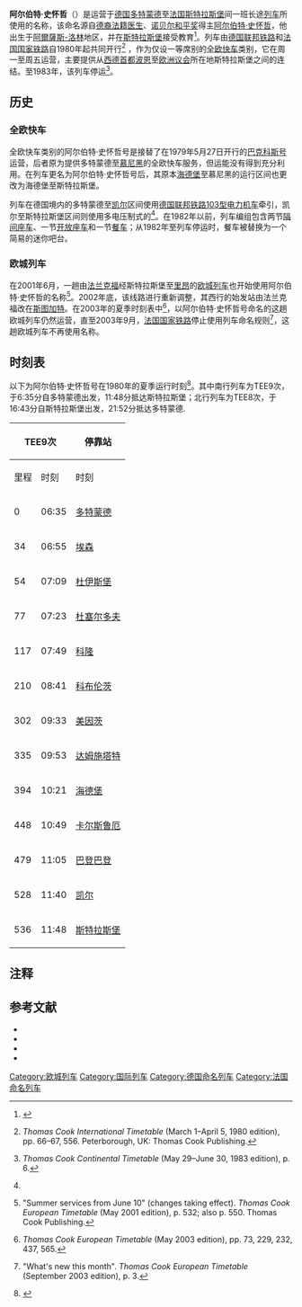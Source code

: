 {{Infobox rail service
| box_width       = 
| name            = 阿尔伯特·史怀哲
| logo            = 
| logo_width      = 
| image           = 103 235 Cologne.jpg<!--placeholder image - loco, location correct, train not the Albert Schweitzer-->
| image_width     = 
| caption         = 
| type            = [[全欧快车|全欧快车]]（1980–1983）
| status          = 停运
| locale          = {{GER}}、{{FRA}}
| predecessor     = 
| first           = {{start date|1980|06|02|df=y}}
| last            = {{end date|1983|05|27|df=y}}
| successor       = 
| operator        = 
| formeroperator  = [[德国联邦铁路|德国联邦铁路]]<br>[[法国国家铁路|法国国家铁路]]
| ridership       = 
| start           = [[多特蒙德火车总站|多特蒙德火车总站]]
| stops           = 12
| end             = [[斯特拉斯堡车站|斯特拉斯堡车站]]
| distance        = 
| journeytime     = 
| frequency       = 周一至周五，每日一班
| trainnumber     = TEE 8/9
| line_used       = 
| class           = 
| access          = 
| seating         = 
| catering        = 
| baggage         = 
| otherfacilities = 
| stock           = 
| gauge           = {{railgauge|sg}}
| el              = 15[[伏特|千伏]][[交流电|交流电]]，16⅔[[赫兹|赫兹]]<br>（多特蒙德-凯尔）
| speed           = 
| owners          = 
| routenumber     = 
| map             = [[File:Route_placard_for_TEE_Albert_Schweitzer.jpg|thumb]]
| map_state       = show
}}

'''阿尔伯特·史怀哲'''（{{lang-de|'''''Albert Schweitzer'''''}}）是运营于[[德国|德国]][[多特蒙德|多特蒙德]]至[[法国|法国]][[斯特拉斯堡|斯特拉斯堡]]间一班长途[[列车|列车]]所使用的名称，该命名源自[[德国人|德裔]][[法國人|法籍]][[医生|医生]]、[[诺贝尔和平奖|诺贝尔和平奖]]得主[[阿尔伯特·史怀哲|阿尔伯特·史怀哲]]，他出生于[[阿爾薩斯-洛林|阿爾薩斯-洛林]]地区，并在[[斯特拉斯堡|斯特拉斯堡]]接受教育<ref>{{fr}}{{citation | first= Maurice |last=Mertens|first2=Jean-Pierre |last2=Malaspina | title= ''La Légende des Trans Europ Express'' | publisher= LR Presse | location= Vannes | year= 2007 | ISBN= 978-29-036514-5-9 | id= TEEFR}}
</ref>。列车由[[德国联邦铁路|德国联邦铁路]]和[[法国国家铁路|法国国家铁路]]自1980年起共同开行<ref name="cooks 1980apr">{{en}}''Thomas Cook International Timetable'' (March 1–April 5, 1980 edition), pp. 66–67, 556. Peterborough, UK: Thomas Cook Publishing.</ref> ，作为仅设一等席别的[[全欧快车|全欧快车]]类别，它在周一至周五运营，主要提供从[[西德|西德]][[首都|首都]][[波恩|波恩]]至[[欧洲议会|欧洲议会]]所在地斯特拉斯堡之间的连结。至1983年，该列车停运<ref name="cooks1983jun">{{en}}''Thomas Cook Continental Timetable'' (May 29–June 30, 1983 edition), p. 6.</ref>。

==历史==
===全欧快车===
全欧快车类别的阿尔伯特·史怀哲号是接替了在1979年5月27日开行的[[巴克科斯号|巴克科斯号]]运营，后者原为提供多特蒙德至[[慕尼黑|慕尼黑]]的全欧快车服务，但运能没有得到充分利用。在列车更名为阿尔伯特·史怀哲号后，其原本[[海德堡|海德堡]]至慕尼黑的运行区间也更改为海德堡至斯特拉斯堡。

列车在德国境内的多特蒙德至[[凱爾_(德國)|凯尔]]区间使用[[德国铁路103型电力机车|德国联邦铁路103型电力机车]]牵引，凯尔至斯特拉斯堡区间则使用多电压制式的{{link-fr|法国国营铁路BB20200型电力机车|BB 20200}}<ref name="cooks 1980apr"/>。在1982年以前，列车编组包含两节[[隔间座车|隔间座车]]、一节[[开放座车|开放座车]]和一节[[餐车|餐车]]；从1982年至列车停运时，餐车被替换为一个简易的迷你吧台。

===欧城列车===
在2001年6月，一趟由[[法兰克福|法兰克福]]经斯特拉斯堡至[[里昂|里昂]]的[[欧城列车|欧城列车]]也开始使用阿尔伯特·史怀哲的名称<ref name="cooks2001may">{{en}}"Summer services from June 10" (changes taking effect). ''Thomas Cook European Timetable'' (May 2001 edition), p. 532; also p. 550. Thomas Cook Publishing.</ref>。2002年底，该线路进行重新调整，其西行的始发站由法兰克福改在[[斯图加特|斯图加特]]。在2003年的夏季时刻表中<ref name="cooks2003may">{{en}}''Thomas Cook European Timetable'' (May 2003 edition), pp. 73, 229, 232, 437, 565.</ref>，以阿尔伯特·史怀哲号命名的这趟欧城列车仍然运营，直至2003年9月，[[法国国家铁路|法国国家铁路]]停止使用列车命名规则<ref name="cooks2003sep">{{en}}"What's new this month". ''Thomas Cook European Timetable'' (September 2003 edition), p. 3.</ref>，这趟欧城列车不再使用名称。

==时刻表==
以下为阿尔伯特·史怀哲号在1980年的夏季运行时刻<ref>{{de}}{{citation | first= Peter |last=Goette | title= ''TEE Züge in Deutschland'' | publisher= EK Verlag | location= Freiburg | year= 2008 | ISBN= 978-3-88255-698-8 | id= TEEDE|page=133}}</ref>。其中南行列车为TEE9次，于6:35分自多特蒙德出发，11:48分抵达斯特拉斯堡；北行列车为TEE8次，于16:43分自斯特拉斯堡出发，21:52分抵达多特蒙德.
{| class="wikitable"
! colspan="2"|TEE9次
! rowspan="2"|停靠站
! colspan="2"|TEE8次
|-
!里程!!时刻!!时刻!!里程
|-
|0||06:35||{{flagicon|GER}} [[多特蒙德火车总站|多特蒙德]]||21:52||536
|-
|34||06:55||{{flagicon|GER}} [[埃森火车总站|埃森]]||21:31||502
|-
|54||07:09||{{flagicon|GER}} [[杜伊斯堡火车总站|杜伊斯堡]]||21:20||482
|-
|77||07:23||{{flagicon|GER}} [[杜塞尔多夫火车总站|杜塞尔多夫]]||21:07||459
|-
|117||07:49||{{flagicon|GER}} [[科隆火车总站|科隆]]||20:43||419
|-
|210||08:41||{{flagicon|GER}} [[科布伦茨火车总站|科布伦茨]]||19:50||326
|-
|302||09:33||{{flagicon|GER}} [[美因茨火车总站|美因茨]]||19:00||234
|-
|335||09:53||{{flagicon|GER}} [[达姆施塔特火车总站|达姆施塔特]]||18:37||201
|-
|394||10:21||{{flagicon|GER}} [[海德堡火车总站|海德堡]]||18:09||142
|-
|448||10:49||{{flagicon|GER}} [[卡尔斯鲁厄火车总站|卡尔斯鲁厄]]||17:42||88
|-
|479||11:05||{{flagicon|GER}} [[巴登巴登车站|巴登巴登]]||17:24||57
|-
|528||11:40||{{flagicon|GER}} [[凯尔车站|凯尔]]||17:00||8
|-
|536||11:48||{{flagicon|FRA}} [[斯特拉斯堡车站|斯特拉斯堡]]||16:43||0
|}

==注释==
{{reflist}}

==参考文献==
* {{de}}{{citation | first= Peter |last=Goette | title= ''TEE Züge in Deutschland'' | publisher= EK Verlag | location= Freiburg | year= 2008 | ISBN= 978-3-88255-698-8 | id= TEEDE}}
* {{fr}}{{citation | first= Maurice |last=Mertens|first2=Jean-Pierre |last2=Malaspina | title= ''La Légende des Trans Europ Express'' | publisher= LR Presse | location= Vannes | year= 2007 | ISBN= 978-29-036514-5-9 | id= TEEFR}}
* {{de}}{{citation | first= Jörg |last=Hajt | title= ''Das grosse TEE-Buch'' | publisher= Heel | location =Bonn/Königswinter | year= 2001 | ISBN= 3-89365-948-X | id= Hajt}}
* {{de}}{{citation | first= Maurice |last=Mertens| title= ''Trans Europ Express'' | publisher= alba Verlag | location= Düsseldorf | year= 1987 | ISBN= 3-87094-114-6}}

{{全欧快车列车|state = expanded}}

{{DEFAULTSORT:Albert Schweitzer}}
[[Category:欧城列车|Category:欧城列车]]
[[Category:国际列车|Category:国际列车]]
[[Category:德国命名列车|Category:德国命名列车]]
[[Category:法国命名列车|Category:法国命名列车]]